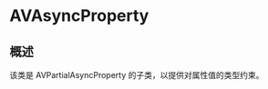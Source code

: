 # AVAsyncProperty

<ToBePolishedAfterTranslation />

<OriginalSource
  title="AVAsyncProperty"
  url="https://developer.apple.com/documentation/avfoundation/avasyncproperty"
  summary="限制其类型和值的异步属性"
/>

## 概述

该类是 AVPartialAsyncProperty 的子类，以提供对属性值的类型约束。
